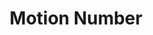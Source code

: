 ---
title: Motion Number
description: Motion Number is a component that displays a number with a motion effect.
---